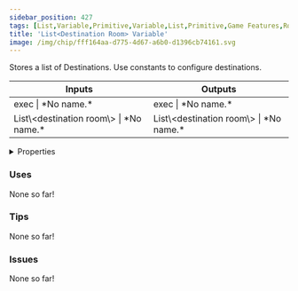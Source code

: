 ```yaml
---
sidebar_position: 427
tags: [List,Variable,Primitive,Variable,List,Primitive,Game Features,Room Flow]
title: 'List<Destination Room> Variable'
image: /img/chip/fff164aa-d775-4d67-a6b0-d1396cb74161.svg
---
```


Stores a list of Destinations. Use constants to configure destinations.



<IChip uuid="fff164aa-d775-4d67-a6b0-d1396cb74161"/>

<table><thead><tr><th>Inputs</th><th>Outputs</th></tr></thead><tbody><tr><td>exec | *No name.*</td><td>exec | *No name.*</td></tr><tr><td>List\&lt;destination room\&gt; | *No name.*</td><td>List\&lt;destination room\&gt; | *No name.*</td></tr></tbody></table>

<details>
  <summary>Properties</summary>
  <div>
    <div>
    <table>
      <tbody>
        <tr>
          <td>Is beta required?</td>
          <td>No</td>
        </tr>
        <tr>
          <td>Is chip a trolling risk?</td>
          <td>No</td>
        </tr>
        <tr>
          <td>Is chip a role assignment risk?</td>
          <td>No</td>
        </tr>
        <tr>
          <td>Chip UUID</td>
          <td>fff164aa-d775-4d67-a6b0-d1396cb74161</td>
        </tr>
        <tr>
          <td>Room availability</td>
          <td>Available everywhere</td>
        </tr>
      </tbody>
    </table>
    </div>
  </div>
</details>

### Uses

None so far!

### Tips

None so far!

### Issues

None so far!